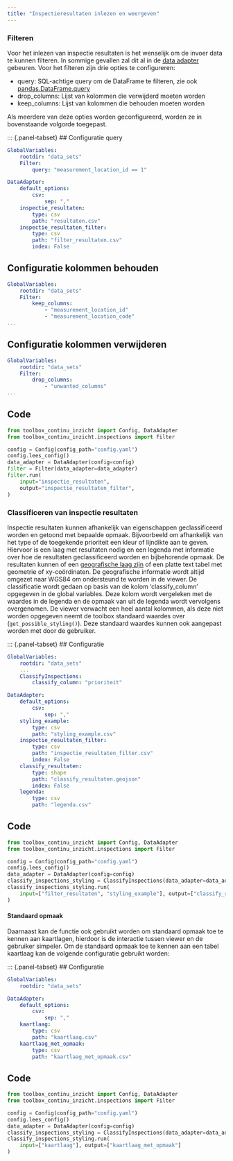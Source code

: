 ---
title: "Inspectieresultaten inlezen en weergeven"
---

### Filteren

Voor het inlezen van inspectie resultaten is het wenselijk om de invoer data te kunnen filteren. In sommige gevallen zal dit al in de [data adapter](architectuur.qmd#sec-zelf-adapter-locatie-doorgeven) gebeuren. Voor het filteren zijn drie opties te configureren:

- query: SQL-achtige query om de DataFrame te filteren, zie ook [pandas.DataFrame.query](http://pandas.pydata.org/docs/reference/api/pandas.DataFrame.query.html)
- drop_columns: Lijst van kolommen die verwijderd moeten worden
- keep_columns: Lijst van kolommen die behouden moeten worden

Als meerdere van deze opties worden geconfigureerd, worden ze in bovenstaande volgorde toegepast.

::: {.panel-tabset}
## Configuratie query
```yaml
GlobalVariables:
    rootdir: "data_sets"
    Filter:
        query: "measurement_location_id == 1"

DataAdapter:
    default_options:
        csv:
            sep: ","
    inspectie_resultaten:
        type: csv
        path: "resultaten.csv"
    inspectie_resultaten_filter:
        type: csv
        path: "filter_resultaten.csv"
        index: False
```

## Configuratie kolommen behouden
```yaml
GlobalVariables:
    rootdir: "data_sets"
    Filter:
        keep_columns:
            - "measurement_location_id"
            - "measurement_location_code"
...
```

## Configuratie kolommen verwijderen
```yaml
GlobalVariables:
    rootdir: "data_sets"
    Filter:
        drop_columns:
            - "unwanted_columns"
...
```

## Code
```python
from toolbox_continu_inzicht import Config, DataAdapter
from toolbox_continu_inzicht.inspections import Filter

config = Config(config_path="config.yaml")
config.lees_config()
data_adapter = DataAdapter(config=config)
filter = Filter(data_adapter=data_adapter)
filter.run(
    input="inspectie_resultaten",
    output="inspectie_resultaten_filter",
)
```

### Classificeren van inspectie resultaten

Inspectie resultaten kunnen afhankelijk van eigenschappen geclassificeerd worden en getoond met bepaalde opmaak. Bijvoorbeeld om afhankelijk van het type of de toegekende prioriteit een kleur of lijndikte aan te geven. Hiervoor is een laag met resultaten nodig en een legenda met informatie over hoe de resultaten geclassificeerd worden en bijbehorende opmaak. De resultaten kunnen of een [geografische laag zijn](https://geopandas.org/en/stable/docs/reference/api/geopandas.GeoDataFrame.html) of een platte text tabel met geometrie of xy-coördinaten. De geografische informatie wordt altijd omgezet naar WGS84 om ondersteund te worden in de viewer.
De classificatie wordt gedaan op basis van de kolom 'classify_column' opgegeven in de global variables. Deze kolom wordt vergeleken met de waardes in de legenda en de opmaak van uit de legenda wordt vervolgens overgenomen. De viewer verwacht een heel aantal kolommen, als deze niet worden opgegeven neemt de toolbox standaard waardes over (`get_possible_styling()`). Deze standaard waardes kunnen ook aangepast worden met  door de gebruiker.


::: {.panel-tabset}
## Configuratie
```yaml
GlobalVariables:
    rootdir: "data_sets"
    ...
    ClassifyInspections:
        classify_column: "prioriteit"

DataAdapter:
    default_options:
        csv:
            sep: ","
    styling_example:
        type: csv
        path: "styling_example.csv"
    inspectie_resultaten_filter:
        type: csv
        path: "inspectie_resultaten_filter.csv"
        index: False
    classify_resultaten:
        type: shape
        path: "classify_resultaten.geojson"
        index: False
    legenda:
        type: csv
        path: "legenda.csv"
```

## Code
```python
from toolbox_continu_inzicht import Config, DataAdapter
from toolbox_continu_inzicht.inspections import Filter

config = Config(config_path="config.yaml")
config.lees_config()
data_adapter = DataAdapter(config=config)
classify_inspections_styling = ClassifyInspections(data_adapter=data_adapter)
classify_inspections_styling.run(
    input=["filter_resultaten", "styling_example"], output=["classify_resultaten", "legenda"]
)
```


#### Standaard opmaak
Daarnaast kan de functie ook gebruikt worden om standaard opmaak toe te kennen aan kaartlagen, hierdoor is de interactie tussen viewer en de gebruiker simpeler. Om de standaard opmaak toe te kennen aan een tabel kaartlaag kan de volgende configuratie gebruikt worden:

::: {.panel-tabset}
## Configuratie
```yaml
GlobalVariables:
    rootdir: "data_sets"

DataAdapter:
    default_options:
        csv:
            sep: ","
    kaartlaag:
        type: csv
        path: "kaartlaag.csv"
    kaartlaag_met_opmaak:
        type: csv
        path: "kaartlaag_met_opmaak.csv"
```

## Code
```python
from toolbox_continu_inzicht import Config, DataAdapter
from toolbox_continu_inzicht.inspections import Filter

config = Config(config_path="config.yaml")
config.lees_config()
data_adapter = DataAdapter(config=config)
classify_inspections_styling = ClassifyInspections(data_adapter=data_adapter)
classify_inspections_styling.run(
    input=["kaartlaag"], output=["kaartlaag_met_opmaak"]
)
```
